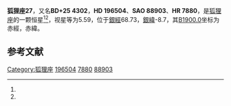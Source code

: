 {{Starbox begin
| name = 狐狸座27
}}
{{Starbox observe
| epoch = [[J2000.0|J2000.0]]
| constell = [[狐狸座|狐狸座]]<ref name=SIMBAD>{{cite web
 | url=http://simbad.u-strasbg.fr/simbad/sim-id?Ident=HR+7880
 | title=Pulsating variable Star
 | publisher=Centre de Données astronomiques de Strasbourg
 | work=SIMBAD
 | accessdate=2012-07-13
 | archive-date=2016-03-17
 | archive-url=https://web.archive.org/web/20160317055112/http://simbad.u-strasbg.fr/simbad/sim-id?Ident=HR+7880
 | dead-url=no
 }}</ref><ref name=DATA>{{cite web
 | url=http://vizier.u-strasbg.fr/viz-bin/VizieR-5?-out.add=.&-source=5050&-corr=PK=HR&-out.max=9999&HR=7880
 | title=VizieR Detailed Page
 | accessdate=2012-07-13
 | archive-date=2016-03-04
 | archive-url=https://web.archive.org/web/20160304194748/http://vizier.u-strasbg.fr/viz-bin/VizieR-5?-out.add=.&-source=5050&-corr=PK=HR&-out.max=9999&HR=7880
 | dead-url=no
 }}</ref>
| 星官 = 
| ra = {{RA|20|37|4.7}}<ref name=SIMBAD /><ref name=DATA />
| dec = {{DEC|+26|27|43}}<ref name=SIMBAD /><ref name=DATA />
| appmag_v = 5.59<ref name=SIMBAD /><ref name=DATA />
}}
{{Starbox character
| class = B9V<ref name=SIMBAD /><ref name=DATA />
| b-v = -0.07<ref name=SIMBAD /><ref name=DATA />
| u-b = -0.22<ref name=SIMBAD /><ref name=DATA />
| r-i = <ref name=SIMBAD /><ref name=DATA />
| variable = 
}}
{{Starbox astrometry
| radial_v = -0.22
| prop_mo_ra = -22
| parallax = 
| p_error = 
}}
{{Starbox catalog
| names =BD+25 4302，[[SAO星表|SAO]] 88903，[[HD星表|HD]] 196504，[[HR星表|HR]] 7880}}
{{Starbox reference |Simbad=HR+7880}}
{{Starbox end}}

'''狐狸座27'''，又名'''BD+25 4302'''，'''HD 196504'''、'''SAO 88903'''、'''HR 7880'''，是[[狐狸座|狐狸座]]的一颗恒星<ref name=SIMBAD /><ref name=DATA />，视星等为5.59，位于[[銀道座標系|銀經]]68.73，[[銀道座標系|銀緯]]-8.7，其[[B1900.0|B1900.0]]坐标为赤經{{RA|20|32|48.6}}，赤緯{{DEC|+26|-8.7|50}}。

== 参考文献 ==
{{reflist}}

{{star-stub}}

{{狐狸座恒星}}
{{星官|天津|9|40}}
[[Category:狐狸座|Category:狐狸座]]
[[Category:HD和HDE天體|196504]]
[[Category:HR天體|7880]]
[[Category:SAO天體|88903]]
